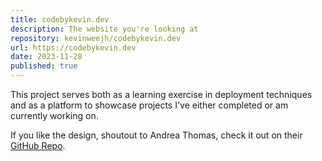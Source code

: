 ```yaml
---
title: codebykevin.dev
description: The website you're looking at
repository: kevinweejh/codebykevin.dev
url: https://codebykevin.dev
date: 2023-11-28
published: true
---
```



This project serves both as a learning exercise in deployment techniques and as a platform to showcase projects I've either completed or am currently working on. 

If you like the design, shoutout to Andrea Thomas, check it out on their [GitHub Repo](https://github.com/chronark/chronark.com).

